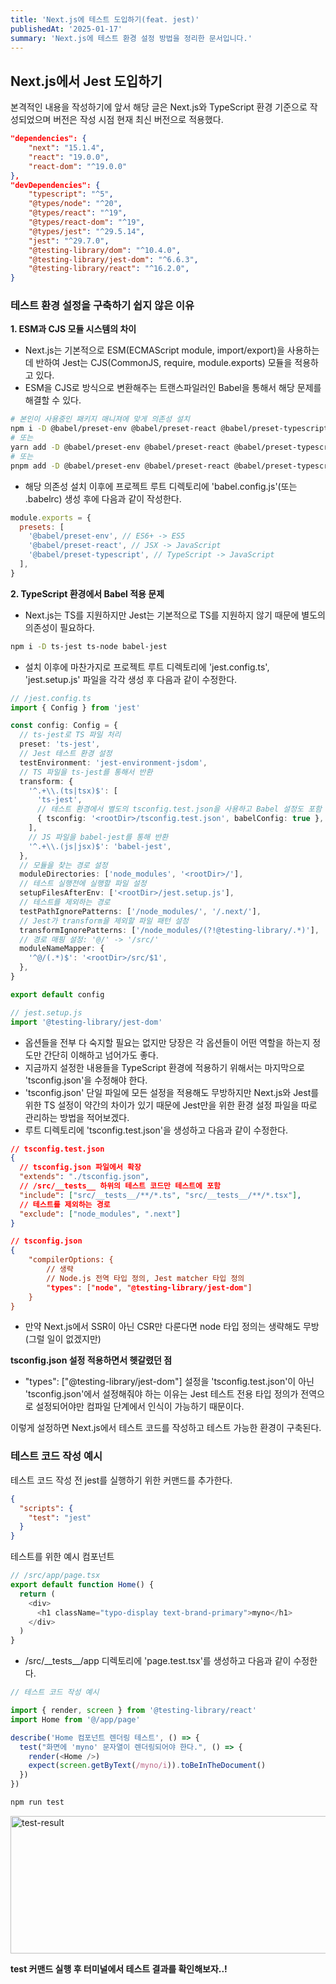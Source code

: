 ```yaml
---
title: 'Next.js에 테스트 도입하기(feat. jest)'
publishedAt: '2025-01-17'
summary: 'Next.js에 테스트 환경 설정 방법을 정리한 문서입니다.'
---
```


## Next.js에서 Jest 도입하기

본격적인 내용을 작성하기에 앞서 해당 글은 Next.js와 TypeScript 환경 기준으로 작성되었으며 버전은 작성 시점 현재 최신 버전으로 적용했다.

```json
"dependencies": {
    "next": "15.1.4",
    "react": "19.0.0",
    "react-dom": "^19.0.0"
},
"devDependencies": {
    "typescript": "^5",
    "@types/node": "^20",
    "@types/react": "^19",
    "@types/react-dom": "^19",
    "@types/jest": "^29.5.14",
    "jest": "^29.7.0",
    "@testing-library/dom": "^10.4.0",
    "@testing-library/jest-dom": "^6.6.3",
    "@testing-library/react": "^16.2.0",
}
```

### 테스트 환경 설정을 구축하기 쉽지 않은 이유

**1. ESM과 CJS 모듈 시스템의 차이**

- Next.js는 기본적으로 ESM(ECMAScript module, import/export)을 사용하는데 반하여 Jest는 CJS(CommonJS, require, module.exports) 모듈을 적용하고 있다.
- ESM을 CJS로 방식으로 변환해주는 트랜스파일러인 Babel을 통해서 해당 문제를 해결할 수 있다.

```bash
# 본인이 사용중인 패키지 매니져에 맞게 의존성 설치
npm i -D @babel/preset-env @babel/preset-react @babel/preset-typescript
# 또는
yarn add -D @babel/preset-env @babel/preset-react @babel/preset-typescript
# 또는
pnpm add -D @babel/preset-env @babel/preset-react @babel/preset-typescript
```

- 해당 의존성 설치 이후에 프로젝트 루트 디렉토리에 'babel.config.js'(또는 .babelrc) 생성 후에 다음과 같이 작성한다.

```javascript
module.exports = {
  presets: [
    '@babel/preset-env', // ES6+ -> ES5
    '@babel/preset-react', // JSX -> JavaScript
    '@babel/preset-typescript', // TypeScript -> JavaScript
  ],
}
```

**2. TypeScript 환경에서 Babel 적용 문제**

- Next.js는 TS를 지원하지만 Jest는 기본적으로 TS를 지원하지 않기 때문에 별도의 의존성이 필요하다.

```bash
npm i -D ts-jest ts-node babel-jest
```

- 설치 이후에 마찬가지로 프로젝트 루트 디렉토리에 'jest.config.ts', 'jest.setup.js' 파일을 각각 생성 후 다음과 같이 수정한다.

```typescript
// /jest.config.ts
import { Config } from 'jest'

const config: Config = {
  // ts-jest로 TS 파일 처리
  preset: 'ts-jest',
  // Jest 테스트 환경 설정
  testEnvironment: 'jest-environment-jsdom',
  // TS 파일을 ts-jest를 통해서 반환
  transform: {
    '^.+\\.(ts|tsx)$': [
      'ts-jest',
      // 테스트 환경에서 별도의 tsconfig.test.json을 사용하고 Babel 설정도 포함
      { tsconfig: '<rootDir>/tsconfig.test.json', babelConfig: true },
    ],
    // JS 파일을 babel-jest를 통해 반환
    '^.+\\.(js|jsx)$': 'babel-jest',
  },
  // 모듈을 찾는 경로 설정
  moduleDirectories: ['node_modules', '<rootDir>/'],
  // 테스트 실행전에 실행할 파일 설정
  setupFilesAfterEnv: ['<rootDir>/jest.setup.js'],
  // 테스트를 제외하는 경로
  testPathIgnorePatterns: ['/node_modules/', '/.next/'],
  // Jest가 transform을 제외할 파일 패턴 설정
  transformIgnorePatterns: ['/node_modules/(?!@testing-library/.*)'],
  // 경로 매핑 설정: '@/' -> '/src/'
  moduleNameMapper: {
    '^@/(.*)$': '<rootDir>/src/$1',
  },
}

export default config
```

```javascript
// jest.setup.js
import '@testing-library/jest-dom'
```

- 옵션들을 전부 다 숙지할 필요는 없지만 당장은 각 옵션들이 어떤 역할을 하는지 정도만 간단히 이해하고 넘어가도 좋다.
- 지금까지 설정한 내용들을 TypeScript 환경에 적용하기 위해서는 마지막으로 'tsconfig.json'을 수정해야 한다.
- 'tsconfig.json' 단일 파일에 모든 설정을 적용해도 무방하지만 Next.js와 Jest를 위한 TS 설정이 약간의 차이가 있기 때문에 Jest만을 위한 환경 설정 파일을 따로 관리하는 방법을 적어보겠다.
- 루트 디렉토리에 'tsconfig.test.json'을 생성하고 다음과 같이 수정한다.

```json
// tsconfig.test.json
{
  // tsconfig.json 파일에서 확장
  "extends": "./tsconfig.json",
  // /src/__tests__ 하위의 테스트 코드만 테스트에 포함
  "include": ["src/__tests__/**/*.ts", "src/__tests__/**/*.tsx"],
  // 테스트를 제외하는 경로
  "exclude": ["node_modules", ".next"]
}
```

```json
// tsconfig.json
{
    "compilerOptions: {
        // 생략
        // Node.js 전역 타입 정의, Jest matcher 타입 정의
        "types": ["node", "@testing-library/jest-dom"]
    }
}
```

- 만약 Next.js에서 SSR이 아닌 CSR만 다룬다면 node 타입 정의는 생략해도 무방(그럴 일이 없겠지만)

**tsconfig.json 설정 적용하면서 헷갈렸던 점**

- "types": ["@testing-library/jest-dom"] 설정을 'tsconfig.test.json'이 아닌 'tsconfig.json'에서 설정해줘야 하는 이유는 Jest 테스트 전용 타입 정의가 전역으로 설정되어야만 컴파일 단계에서 인식이 가능하기 때문이다.

이렇게 설정하면 Next.js에서 테스트 코드를 작성하고 테스트 가능한 환경이 구축된다.

### 테스트 코드 작성 예시

테스트 코드 작성 전 jest를 실행하기 위한 커맨드를 추가한다.

```json
{
  "scripts": {
    "test": "jest"
  }
}
```

테스트를 위한 예시 컴포넌트

```typescript
// /src/app/page.tsx
export default function Home() {
  return (
    <div>
      <h1 className="typo-display text-brand-primary">myno</h1>
    </div>
  )
}
```

- /src/\_\_tests\_\_/app 디렉토리에 'page.test.tsx'를 생성하고 다음과 같이 수정한다.

```typescript
// 테스트 코드 작성 예시

import { render, screen } from '@testing-library/react'
import Home from '@/app/page'

describe('Home 컴포넌트 렌더링 테스트', () => {
  test("화면에 'myno' 문자열이 렌더링되어야 한다.", () => {
    render(<Home />)
    expect(screen.getByText(/myno/i)).toBeInTheDocument()
  })
})
```

```bash
npm run test
```

<Image
  src="https://qctxtzxpbyfftroayoaq.supabase.co/storage/v1/object/public/post-images/jest-for-next-js.png"
  alt="test-result"
  priority
  width="1000"
  height="220"
/>

**test 커맨드 실행 후 터미널에서 테스트 결과를 확인해보자..!**
